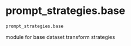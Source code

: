 # prompt_strategies.base { #axolotl.prompt_strategies.base }

`prompt_strategies.base`

module for base dataset transform strategies
